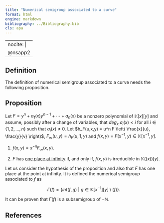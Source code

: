 ```yaml
---
title: "Numerical semigroup associated to a curve"
format: html
engine: markdown
bibliography: ../Bibliography.bib
cls: apa
---
```


---
nocite: |
  @nsapp2
---

## Definition

The definition of numerical semigroup associated to a curve needs the following proposition.

::: {.callout-note appearance="minimal"}
## Proposition

Let $F = y^n + a_1(x)y^{n-1} + \cdots + a_n(x)$ be a nonzero polynomial of $\mathbb{K}[x][y]$ and assume, possibly after a change of variables, that $deg_x ~ a_i(x) < i$ for all $i \in \{1, 2, \ldots, n\}$ such that $a_i(x) \ne 0$. Let $h_F(u,x,y) = u^n F \left( \frac{x}{u}, \frac{y}{v} \right)$, $F_{\infty}(u,y) = h_F(u,1,y)$ and $f(x,y) = F(x^{-1}, y) \in \mathbb{K}[x^{-1}, y]$.

1.  $f(x,y) = x^{-n}F_{\infty}(x, y)$.

2.  $F$ has [one place at infinity](Curves-one-place-infinity.qmd) if, and only if, $f(x,y)$ is irreducible in $\mathbb{K}((x))[y]$.
:::

Let us consider the hypothesis of the proposition and also that $F$ has one place at the point at infinity. It is defined the numerical semigroup associated to $f$ as

$$
\Gamma(f) = \{int(f,g) ~ | ~ g \in \mathbb{K}[x^{-1}][y] \setminus (f)\}.
$$

It can be proven that $\Gamma(f)$ is a subsemigroup of $- \mathbb{N}$.

## References

::: {#refs}

:::
